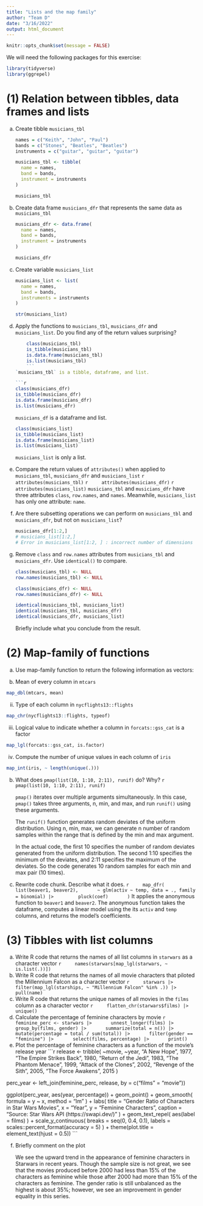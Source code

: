 ```yaml
---
title: "Lists and the map family"
author: "Team D"
date: "3/16/2022"
output: html_document
---
```


```r
knitr::opts_chunk$set(message = FALSE)
```

We will need the following packages for this exercise:
```r
library(tidyverse)
library(ggrepel)
```

# (1) Relation between tibbles, data frames and lists
(a) Create tibble `musicians_tbl`
    ```r
    names = c("Keith", "John", "Paul")
    bands = c("Stones", "Beatles", "Beatles")
    instruments = c("guitar", "guitar", "guitar")

    musicians_tbl <- tibble(
      name = names,
      band = bands,
      instrument = instruments
    )

    musicians_tbl
```

(b) Create data frame `musicians_dfr` that represents the same data as `musicians_tbl`
    ```r
    musicians_dfr <- data.frame(
      name = names,
      band = bands,
      instrument = instruments
    )

    musicians_dfr
    ```

(c) Create variable `musicians_list`
    ```r
    musicians_list <- list(
      name = names,
      band = bands,
      instruments = instruments
    )

    str(musicians_list)
    ```
(d) Apply the functions to `musicians_tbl`, `musicians_dfr` and `musicians_list`. Do you find any of the return values surprising?
    ```r
    class(musicians_tbl)
    is_tibble(musicians_tbl)
    is.data.frame(musicians_tbl)
    is.list(musicians_tbl)
    ```
`musicians_tbl` is a tibble, dataframe, and list.

    ```r
    class(musicians_dfr)
    is_tibble(musicians_dfr)
    is.data.frame(musicians_dfr)
    is.list(musicians_dfr)
    ```
`musicians_df` is a dataframe and list.

    ```r
    class(musicians_list)
    is_tibble(musicians_list)
    is.data.frame(musicians_list)
    is.list(musicians_list)
    ```
`musicians_list` is only a list.

(e) Compare the return values of `attributes()` when applied to `musicians_tbl`, `musicians_dfr` and `musicians_list`
    ```r
    attributes(musicians_tbl)
    ```
    ```r
    attributes(musicians_dfr)
    ```
    ```r
    attributes(musicians_list)
    ```
`musicians_tbl` and `musicians_dfr` have three attributes `class`, `row.names`, and `names`. Meanwhile, `musicians_list` has only one attribute: `name`.

(f) Are there subsetting operations we can perform on `musicians_tbl` and `musicians_dfr`, but not on `musicians_list`?

    ```r
    musicians_dfr[1:2,]
    # musicians_list[1:2,]
    # Error in musicians_list[1:2, ] : incorrect number of dimensions
    ```

(g) Remove `class` and `row.names` attributes from `musicians_tbl` and `musicians_dfr`. Use `identical()` to compare.
    ```r
    class(musicians_tbl) <- NULL
    row.names(musicians_tbl) <- NULL

    class(musicians_dfr) <- NULL
    row.names(musicians_dfr) <- NULL

    identical(musicians_tbl, musicians_list)
    identical(musicians_tbl, musicians_dfr)
    identical(musicians_dfr, musicians_list)
    ```
Briefly include what you conclude from the result.


# (2) Map-family of functions

(a) Use map-family function to return the following information as vectors:

(i) Mean of every column in `mtcars`
```r
map_dbl(mtcars, mean)
```

(ii) Type of each column in `nycflights13::flights`
```r
map_chr(nycflights13::flights, typeof)
```

(iii) Logical value to indicate whether a column in `forcats::gss_cat` is a factor
```r
map_lgl(forcats::gss_cat, is.factor)
```

(iv) Compute the number of unique values in each column of `iris`
```r
map_int(iris, ~ length(unique(.)))
```

(b) What does `pmap(list(10, 1:10, 2:11), runif)` do? Why?
    ```r
    pmap(list(10, 1:10, 2:11), runif)
    ```
    
    `pmap()` iterates over multiple arguments simultaneously. In this case, `pmap()` takes three arguments, n, min, and max, and run `runif()` using these arguments. 

    The `runif()` function generates random deviates of the uniform distribution. Using n, min, max, we can generate n number of random samples within the range that is defined by the min and max argument. 

    In the actual code, the first 10 specifies the number of random deviates generated from the uniform distribution. The second 1:10 specifies the minimum of the deviates, and 2:11 specifies the maximum of the deviates. So the code generates 10 random samples for each min and max pair (10 times). 

(c) Rewrite code chunk. Describe what it does.
    ```r
    map_dfr(
      list(beaver1, beaver2),
      ~ glm(activ ~ temp, data = ., family = binomial) |>
        pluck(coef)
      )
    ```
It applies the anonymous function to `beaver1` and `beaver2`. The anonymous function takes the dataframe, computes a linear model using the its `activ` and `temp` columns, and returns the model's coefficients.

# (3) Tibbles with list columns

(a) Write R code that returns the names of all list columns in `starwars` as a character vector
    ```r
    names(starwars[map_lgl(starwars, ~ is.list(.))])
    ```
(b) Write R code that returns the names of all movie characters that piloted the Millennium Falcon as a character vector
    ```r
    starwars |>
      filter(map_lgl(starships, ~ "Millennium Falcon" %in% .)) |>
      pull(name)
    ```
(c) Write R code that returns the unique names of all movies in the `films` column as a character vector
    ```r
    flatten_chr(starwars$films) |>
      unique()
    ```
(d) Calculate the percentage of feminine characters by movie
    ```r
    feminine_perc <- starwars |>
      unnest_longer(films) |>
      group_by(films, gender) |>
      summarize(total = n()) |>
      mutate(percentage = total / sum(total)) |>
      filter(gender == "feminine") |>
      select(films, percentage) |>
      print()
    ```
(e) Plot the percentage of feminine characters as a function of the movie's release year
    ```r
    release <- tribble(
     ~movie, ~year,
     "A New Hope", 1977,
     "The Empire Strikes Back", 1980,
     "Return of the Jedi", 1983,
     "The Phantom Menace", 1999,
     "Attack of the Clones", 2002,
     "Revenge of the Sith", 2005,
     "The Force Awakens", 2015
   )

   perc_year <- left_join(feminine_perc, release, by = c("films" = "movie"))

   ggplot(perc_year, aes(year, percentage)) +
     geom_point() +
     geom_smooth(
       formula = y ~ x,
       method = "lm"
     ) +
     labs(
       title = "Gender Ratio of Characters in Star Wars Movies",
       x = "Year",
       y = "Feminine Characters",
       caption = "Source: Star Wars API (https://swapi.dev/)"
     ) +
     geom_text_repel(
       aes(label = films)
     ) +
     scale_y_continuous(
       breaks = seq(0, 0.4, 0.1),
       labels = scales::percent_format(accuracy = 5)
     ) +
     theme(plot.title = element_text(hjust = 0.5))
    ```

(f) Briefly comment on the plot

    We see the upward trend in the appearance of feminine characters in Starwars in recent years. Though the sample size is not great, we see that the movies produced before 2000 had less than 15% of the characters as feminine while those after 2000 had more than 15% of the characters as feminine. The gender ratio is still unbalanced as the highest is about 35%; however, we see an improvement in gender equality in this series. 
